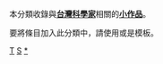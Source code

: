 {{Catnav|頁面分類|科学|科学家|各國科學家|台灣科學家}}
{{Catnav|頁面分類|科学|科学家|科学家小作品|科学家小作品|亞洲科學家小作品}}
{{Catnav|頁面分類|人物|各國人物|台灣人|台灣科學家}}
{{Catnav|頁面分類|人物|各國人物|台灣人|台灣人物小作品}}
{{Catnav|頁面分類|人物|各職業人物|科学家|各國科學家|台灣科學家}}
{{Catnav|頁面分類|人物|各職業人物|科学家|科学家小作品|亞洲科學家小作品}}
{{Catnav|頁面分類|人物|各職業人物|各职业人物小作品}}
{{Catnav|頁面分類|人物|人物小作品|各职业人物小作品}}
{{hiddencat}}
本分類收錄與'''[[台灣|台灣]][[:Category:台灣科學家|科學家]]'''相關的'''[[Wikipedia:小作品|小作品]]'''。

要將條目加入此分類中，請使用'''{{tl|Taiwan-scientist-stub}}'''或是'''{{tl|臺灣科學家小作品}}'''模板。

[[Category:亞洲科学家小作品|T]]
[[Category:台灣人物小作品|S]]
[[Category:台灣科學家|*]]